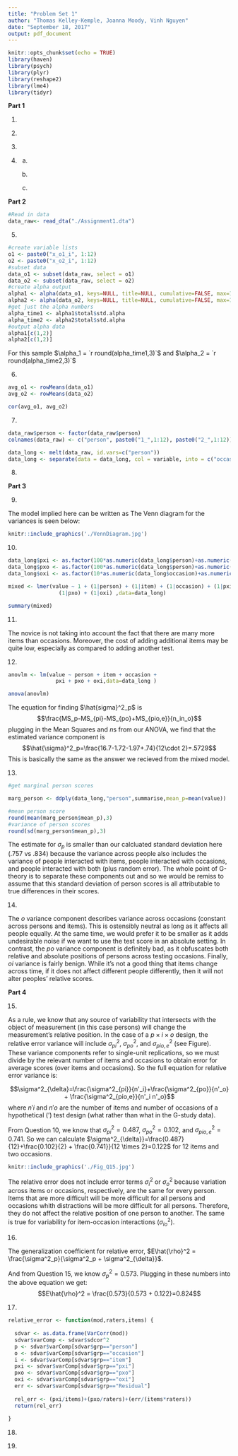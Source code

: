 ```yaml
---
title: "Problem Set 1"
author: "Thomas Kelley-Kemple, Joanna Moody, Vinh Nguyen"
date: "September 18, 2017"
output: pdf_document
---
```


```r
knitr::opts_chunk$set(echo = TRUE)
library(haven)
library(psych)
library(plyr)
library(reshape2)
library(lme4)
library(tidyr)
```

**Part 1**

1) \textbf{On the basis of this correlation, the researcher states that the reliability of the ratings is 0.7.  What score is she assuming is relevant, that has a reliability of 0.7? Is it the score from e-Rater A? The score from e-Rater B? Some combination of both scores? A score from any single e-Rater? Or other?}

2) \textbf{If the researcher considers 0.7 to be the reliability, what is the replication that she assumes is relevant?  What is random, and what is fixed?}

3) \textbf{Apply Spearman-Brown (actually perform a calculation) to estimate the reliability of the average these two e-Rater scores.}

4) \textbf{The company asks you what a valid use of the third score would be. Remember this score is available for only 10\% of examinees. Should the company use this score alone? Should it use the unweighted average of the three scores (the two e-rater scores and the human score)?  Should it ignore the score and use the average of the two e-Rater scores?  Answer the following questions:}
    a) \textbf{If you were an examinee with a high (well above average) true score, would you rather have the human score, the average of the two e-rater scores, or the average of all three scores?}
    
    b) \textbf{If you were an examinee with a low (well below average) true score, would you rather have the human score, the average of the two e-rater scores, or the average of all three scores? }
  
    c) \textbf{Weighing all considerations for the intended use of these scores for college admissions, what would be your recommendation to the company for how they should use this third score?}
  
**Part 2**
```r
#Read in data
data_raw<- read_dta("./Assignment1.dta")
```

5) \textbf{Using Stata, calculate coefficient alpha for the first occasion and the second occasion separately.   In a sentence or two, interpret coefficient alpha for the first occasion (see also Question 16).}
```r
#create variable lists
o1 <- paste0("x_o1_i", 1:12)
o2 <- paste0("x_o2_i", 1:12)
#subset data
data_o1 <- subset(data_raw, select = o1)
data_o2 <- subset(data_raw, select = o2)
#create alpha output
alpha1 <- alpha(data_o1, keys=NULL, title=NULL, cumulative=FALSE, max=10, na.rm = TRUE, check.keys=TRUE, n.iter=1, delete=TRUE)
alpha2 <- alpha(data_o2, keys=NULL, title=NULL, cumulative=FALSE, max=10, na.rm = TRUE, check.keys=TRUE, n.iter=1, delete=TRUE)
#get just the alpha numbers
alpha_time1 <- alpha1$total$std.alpha
alpha_time2 <- alpha2$total$std.alpha
#output alpha data
alpha1[c(1,2)]
alpha2[c(1,2)]
```

For this sample $\alpha_1 = `r round(alpha_time1,3)`$ and $\alpha_2 = `r round(alpha_time2,3)`$

6) \textbf{Using Stata, calculate the average score of participants from the first occasion, then calculate the average score of participants from the second occasion. Then, calculate the correlation between the two average scores using code like pwcorr avgscr1 avgscr2.  Report this correlation and, in a sentence or two, provide an interpretation (see also Question 16).}
```r
avg_o1 <- rowMeans(data_o1)
avg_o2 <- rowMeans(data_o2)

cor(avg_o1, avg_o2)
```

7) \textbf{ Reload the data and reshape it for analysis in Stata.  Although it is a pain, I am requiring you to use some of the code that we have presented in the past .do files to reshape the data from “double-wide” format.  See, for example, the Class03.do and Class04.do files.  As one way to check your work, submit a screenshot of the output from code like table person item occasion, contents(mean score) and/or simply table person item occasion .}

```r

data_raw$person <- factor(data_raw$person)
colnames(data_raw) <- c("person", paste0("1_",1:12), paste0("2_",1:12))

data_long <- melt(data_raw, id.vars=c("person"))
data_long <- separate(data = data_long, col = variable, into = c("occasion", "item"), sep = "_")
```

8) \textbf{Note the code available to you in the .do files, and include a) a discrete histogram of all 25x12x2 scores, b) a histogram of marginal person scores, c) a histogram of marginal item scores, and d) a histogram of marginal occasion scores.  Use discrete histograms where you think they are appropriate, or substitute tables if histograms are not informative, for example, tabulate occasion, summarize(score) .  Histograms of interactions are not necessary.}


**Part 3**

9) \textbf{Write out the model implied by the data collection design under the tenets of Generalizability Theory.  Draw the Venn diagram for this design.}

The model implied here can be written as
\begin{align*}
X_{pi}&=\mu + \nu_p + \nu_i +\nu_o+ \nu_{pi}+ \nu_{po}+ \nu_{oi}+ \nu_{pio,e}\\
\nu_p&\sim N(0,\sigma^2_p)\\
\nu_i&\sim N(0,\sigma^2_i)\\
\nu_o&\sim N(0,\sigma^2_o)\\
\nu_{pi}&\sim N(0,\sigma^2_{pi})\\
\nu_{po}&\sim N(0,\sigma^2_{po})\\
\nu_{io}&\sim N(0,\sigma^2_{io})\\
\nu_{pio,e}&\sim N(0,\sigma^2_{pio,e})
\end{align*}
The Venn diagram for the variances is seen below:

```r
knitr::include_graphics('./VennDiagram.jpg')
```

10) \textbf{Estimate the variance components for this model using the mixed or xtmixed command. Feel free to go get coffee while this runs.  Don’t forget to create interactions using commands like egen pXi = group(person item).  Include a table with four columns, the source of variance, the estimated variance components, their square roots, and their percentage of total score variance.}

```r

data_long$pxi <- as.factor(100*as.numeric(data_long$person)+as.numeric(data_long$item))
data_long$pxo <- as.factor(100*as.numeric(data_long$person)+as.numeric(data_long$occasion))
data_long$oxi <- as.factor(10*as.numeric(data_long$occasion)+as.numeric(data_long$item))

mixed <- lmer(value ~ 1 + (1|person) + (1|item) + (1|occasion) + (1|pxi) + 
                (1|pxo) + (1|oxi) ,data=data_long)

summary(mixed)
```

11) \textbf{A novice psychometrician with no sense of the context observes from the percentages, “it looks like items are a much greater source of variance than occasions!” Explain the flaw in this reasoning.}

The novice is not taking into account the fact that there are many more items than occasions. Moreover, the cost of adding additional items may be quite low, especially as compared to adding another test. 

12) \textbf{Estimate the Mean Squares for this model using the anova command.  You will first need to set the maximum matrix size to a large number, using code like set matsize 1000. Write out the equation for the estimated variance component, $\hat{\sigma^2_p}$, in terms of mean squares, $MS$, and confirm that this calculation corresponds to your results from mixed or xtmixed.  Recall that $n_p =25, n_i=12$ and $n_o=2$.}

```r
anovlm <- lm(value ~ person + item + occasion +
               pxi + pxo + oxi,data=data_long )

anova(anovlm)
```

The equation for finding $\hat{sigma}^2_p$ is $$\frac{MS_p-MS_{pi}-MS_{po}+MS_{pio,e}}{n_in_o}$$
plugging in the Mean Squares and $n$s from our ANOVA, we find that the estimated variance component is $$\hat{\sigma}^2_p=\frac{16.7-1.72-1.97+.74}{12\cdot 2}=.5729$$
This is basically the same as the answer we recieved from the mixed model. 

13) \textbf{Calculate and report the mean and standard deviation of marginal person scores, averaging over items and occasions.  Following the code from class, you could obtain this using code like, summarize pmean if ptag .  Explain why the term $\hat{\sigma_p}$, is less than the standard deviation of marginal person means.}

```r
#get marginal person scores

marg_person <- ddply(data_long,"person",summarise,mean_p=mean(value))

#mean person score
round(mean(marg_person$mean_p),3)
#variance of person scores
round(sd(marg_person$mean_p),3)
```
The estimate for $\sigma_p$ is smaller than our calcluated standard deviation here (.757 vs .834) because the variance across people also includes the variance of people interacted with items, people interacted with occasions, and people interacted with both (plus random error). The whole point of G-theory is to separate these components out and so we would be remiss to assume that this standard deviation of person scores is all attributable to true differences in their scores. 

14) \textbf{Describe the $o$, $po$, and $io$ variance components in words, and include whether they are good, bad, or neutral with respect to relative error in a $p \times i \times o$ design.   There is no need to reference the actual values, here.}

The $o$ variance component describes variance across occasions (constant across persons and items). This is ostensibly neutral as long as it affects all people equally. At the same time, we would prefer it to be smaller as it adds undesirable noise if we want to use the test score in an absolute setting. In contrast, the $po$ variance component is definitely bad, as it obfuscates both relative and absolute positions of persons across testing occasions. Finally, $oi$ variance is fairly benign. While it's not a good thing that items change across time, if it does not affect different people differently, then it will not alter peoples' relative scores. 

**Part 4**

15) \textbf{Write out the full equation for the relative error variance, $\sigma^2_\delta$}

As a rule, we know that any source of variability that intersects with the object of measurement (in this case persons) will change the measurement's relative position. In the case of a $p \times i \times o$ design, the relative error variance will include $\sigma^2_{pi}$, $\sigma^2_{po}$, and $\sigma^2_{pio,e}$ (see Figure). These variance components refer to single-unit replications, so we must divide by the relevant number of items and occasions to obtain error for average scores (over items and occasions). So the full equation for relative error variance is:

$$\sigma^2_{\delta}=\frac{\sigma^2_{pi}}{n'_i}+\frac{\sigma^2_{po}}{n'_o} + \frac{\sigma^2_{pio,e}}{n'_i n'_o}$$
where $n'i$ and $n'o$ are the number of items and number of occasions of a hypothetical (') test design (what \emph{could be} rather than what \emph{was} in the G-study data).

From Question 10, we know that $\sigma^2_{pi}=0.487$, $\sigma^2_{po} = 0.102$, and $\sigma^2_{pio,e} = 0.741$. So we can calculate $\sigma^2_{\delta}}=\frac{0.487}{12}+\frac{0.102}{2} + \frac{0.741}}{12 \times 2}=0.122$ for 12 items and two occasions. 

```r
knitr::include_graphics('./Fig_Q15.jpg')
```

The relative error does not include error terms $\sigma^2_i$ or $\sigma^2_o$ because variation across items or occasions, respectively, are the same for every person. Items that are more difficult will be more difficult for all persons and occasions whith distractions will be more difficult for all persons. Therefore, they do not affect the relative position of one person to another. The same is true for variability for item-occasion interactions ($\sigma^2_{io}$).

16) \textbf{Calculate the generalization coefficient for relative error, $E\hat{\rho}^2$, when there are 12 items administered on one occasion.  Explain the differences between this coefficient, the coefficients from Question 5, and the coefficient from Question 6.  Explain the differences between the questions that these different coefficients answer.}

The generalization coefficient for relative error, $E\hat{\rho}^2 = \frac{\sigma^2_p}{\sigma^2_p + \sigma^2_{\delta}}$.

 And from Question 15, we know ${\sigma^2_p}= 0.573$. Plugging in these numbers into the above equation we get:
$$E\hat{\rho}^2 = \frac{0.573}{0.573 + 0.122}=0.824$$

17) \textbf{Use the “$p \times i \times r$ D Study Template” to include a graph of a) the standard error of measurement and b) the generalizability coefficient for relative error. Relabel and rescale where appropriate.}

```r

relative_error <- function(mod,raters,items) {
  
  sdvar <- as.data.frame(VarCorr(mod))
  sdvar$varComp <- sdvar$sdcor^2
  p <- sdvar$varComp[sdvar$grp=="person"]
  o <- sdvar$varComp[sdvar$grp=="occasion"]
  i <- sdvar$varComp[sdvar$grp=="item"]
  pxi <- sdvar$varComp[sdvar$grp=="pxi"]
  pxo <- sdvar$varComp[sdvar$grp=="pxo"]
  oxi <- sdvar$varComp[sdvar$grp=="oxi"]
  err <- sdvar$varComp[sdvar$grp=="Residual"]
  
  rel_err <- (pxi/items)+(pxo/raters)+(err/(items*raters))
  return(rel_err)
  
}

```

18) \textbf{If the scale is administered on 1 occasion, how many items are required to achieve a reliability of 0.75? You can use the template to answer this.}

19) \textbf{Compare the benefits of doubling the number of items from 6 to 12 versus doubling the number of occasions from 1 to 2.  Compare the benefits of doubling the number of items from 12 to 24 versus doubling the number of occasions from 1 to 2.  How could you use this information to address the question of whether items are a greater source of error than occasions?}

 